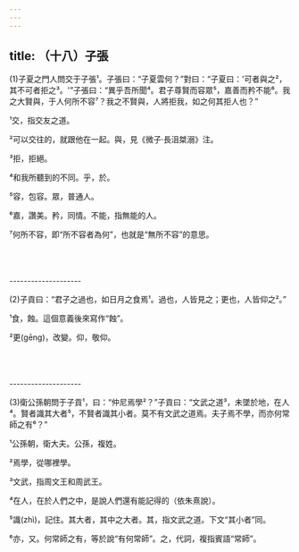 ```yaml
---
---
---
```

title: （十八）子張
---



(1)子夏之門人問交于子張¹。子張曰：“子夏雲何？”對曰：“子夏曰：'可者與之²，其不可者拒之³。'”子張曰：“異乎吾所聞⁴。君子尊賢而容眾⁵，嘉善而矜不能⁶。我之大賢與，于人何所不容⁷？我之不賢與，人將拒我，如之何其拒人也？”

¹交，指交友之道。

²可以交往的，就跟他在一起。與，見《微子·長沮桀溺》注。

³拒，拒絕。

⁴和我所聽到的不同。乎，於。

⁵容，包容。眾，普通人。

⁶嘉，讚美。矜，同情。不能，指無能的人。

⁷何所不容，即“所不容者為何”，也就是“無所不容”的意思。



<br/><br/><br/>--------------------

(2)子貢曰：“君子之過也，如日月之食焉¹。過也，人皆見之；更也，人皆仰之²。”

¹食，蝕。這個意義後來寫作“蝕”。

²更(gēng)，改變。仰，敬仰。



<br/><br/><br/>--------------------

(3)衛公孫朝問于子貢¹，曰：“仲尼焉學²？”子貢曰：“文武之道³，未墜於地，在人⁴。賢者識其大者⁵，不賢者識其小者。莫不有文武之道焉。夫子焉不學，而亦何常師之有⁶？”

¹公孫朝，衛大夫。公孫，複姓。

²焉學，從哪裡學。

³文武，指周文王和周武王。

⁴在人，在於人們之中，是說人們還有能記得的（依朱熹說）。

⁵識(zhì)，記住。其大者，其中之大者。其，指文武之道。下文“其小者”同。

⁶亦，又。何常師之有，等於說“有何常師”。之，代詞，複指賓語“常師”。